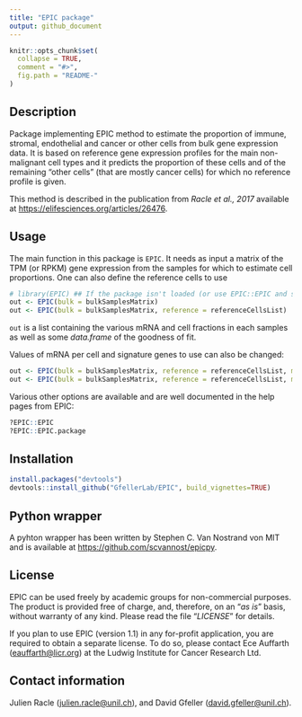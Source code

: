 ---
title: "EPIC package"
output: github_document
---

<!-- README.md is generated from README.Rmd. Please edit that file -->

```{r, echo = FALSE}
knitr::opts_chunk$set(
  collapse = TRUE,
  comment = "#>",
  fig.path = "README-"
)
```

## Description
Package implementing EPIC method to estimate the proportion of immune, stromal,
endothelial and cancer or other cells from bulk gene expression data.
It is based on reference gene expression profiles for the main non-malignant
cell types and it predicts the proportion of these cells and of the remaining
"other cells" (that are mostly cancer cells) for which no reference profile is
given.

This method is described in the publication from *Racle et al., 2017* available
at <https://elifesciences.org/articles/26476>.

## Usage
The main function in this package is `EPIC`. It needs as input a matrix of the
TPM (or RPKM) gene expression from the samples for which to estimate cell
proportions. One can also define the reference cells to use
```{r, eval = FALSE}
# library(EPIC) ## If the package isn't loaded (or use EPIC::EPIC and so on).
out <- EPIC(bulk = bulkSamplesMatrix)
out <- EPIC(bulk = bulkSamplesMatrix, reference = referenceCellsList)
```

`out` is a list containing the various mRNA and cell fractions in each samples as well as some *data.frame* of the goodness of fit.

Values of mRNA per cell and signature genes to use can also be changed:
```{r, eval = FALSE}
out <- EPIC(bulk = bulkSamplesMatrix, reference = referenceCellsList, mRNA_cell = mRNA_cell_vector, sigGenes = sigGenes_vector)
out <- EPIC(bulk = bulkSamplesMatrix, reference = referenceCellsList, mRNA_cell_sub = mRNA_cell_sub_vector)
```

Various other options are available and are well documented in the help pages
from EPIC:
```{r, eval = FALSE}
?EPIC::EPIC
?EPIC::EPIC.package
```


## Installation
```{r, eval = FALSE}
install.packages("devtools")
devtools::install_github("GfellerLab/EPIC", build_vignettes=TRUE)
```


## Python wrapper
A pyhton wrapper has been written by Stephen C. Van Nostrand von MIT and is
available at <https://github.com/scvannost/epicpy>.

## License
EPIC can be used freely by academic groups for non-commercial purposes. The
product is provided free of charge, and, therefore, on an "*as is*" basis,
without warranty of any kind. Please read the file "*LICENSE*" for details.

If you plan to use EPIC (version 1.1) in any for-profit application, you are
required to obtain a separate license.
To do so, please contact Ece Auffarth 
([eauffarth@licr.org](mailto:eauffarth@licr.org)) at the Ludwig Institute for
Cancer Research Ltd.


## Contact information
Julien Racle ([julien.racle@unil.ch](mailto:julien.racle@unil.ch)),
and David Gfeller ([david.gfeller@unil.ch](mailto:david.gfeller@unil.ch)).
